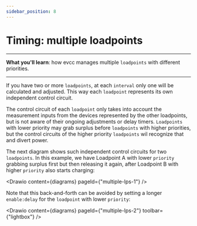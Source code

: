 ```yaml
---
sidebar_position: 8
---
```



# Timing: multiple loadpoints

---
**What you'll learn**: how evcc manages multiple `loadpoints` with different priorities.

---

If you have two or more `loadpoints`, at each `interval` only one will be calculated and adjusted. This way each `loadpoint` represents its own independent control circuit. 

The control circuit of each `loadpoint` only takes into account the measurement inputs from the devices represented by the other loadpoints, but is not aware of their ongoing adjustments or delay timers. `Loadpoints` with lower priority may grab surplus before `loadpoints` with higher priorities, but the control circuits of the higher priority `loadpoints` wil recognize that and divert power.

The next diagram shows such independent control circuits for two `loadpoints`. In this example, we have Loadpoint A with lower `priority` grabbing surplus first but then releasing it again, after Loadpoint B with higher `priority` also starts charging:

<Drawio content={diagrams} pageId={"multiple-lps-1"} /><br/>

Note that this back-and-forth can be avoided by setting a longer `enable:delay` for the `loadpoint` with lower `priority`:

<Drawio content={diagrams} pageId={"multiple-lps-2"} toolbar={"lightbox"} /><br/>
